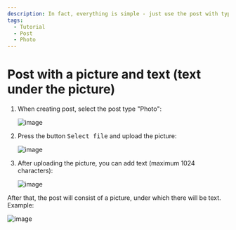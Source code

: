 ```yaml
---
description: In fact, everything is simple - just use the post with type "Photo"
tags:
  - Tutorial
  - Post
  - Photo
---
```


# Post with a picture and text (text under the picture)

1. When creating post, select the post type "Photo":

   ![image](/images/105613117-94be9c80-5dd1-11eb-89ee-dcdacbd95d1c.png)

2. Press the button <kbd>Select file</kbd> and upload the picture:

   ![image](/images/105613135-b28c0180-5dd1-11eb-85a0-d944a5444092.png)

3. After uploading the picture, you can add text (maximum 1024 characters):

   ![image](/images/105613150-e0714600-5dd1-11eb-82d0-66d50b073f8b.png)

After that, the post will consist of a picture, under which there will be text. Example:

![image](/images/105613165-026ac880-5dd2-11eb-97f1-7feff0fc0d27.png)
